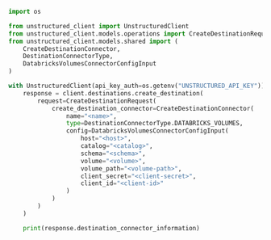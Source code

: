 ```python Python SDK
import os

from unstructured_client import UnstructuredClient
from unstructured_client.models.operations import CreateDestinationRequest
from unstructured_client.models.shared import (
    CreateDestinationConnector,
    DestinationConnectorType,
    DatabricksVolumesConnectorConfigInput
)

with UnstructuredClient(api_key_auth=os.getenv("UNSTRUCTURED_API_KEY")) as client:
    response = client.destinations.create_destination(
        request=CreateDestinationRequest(
            create_destination_connector=CreateDestinationConnector(
                name="<name>",
                type=DestinationConnectorType.DATABRICKS_VOLUMES,
                config=DatabricksVolumesConnectorConfigInput(
                    host="<host>",
                    catalog="<catalog>",
                    schema="<schema>",
                    volume="<volume>",
                    volume_path="<volume-path>",
                    client_secret="<client-secret>",
                    client_id="<client-id>"
                )
            )
        )
    )

    print(response.destination_connector_information)
```